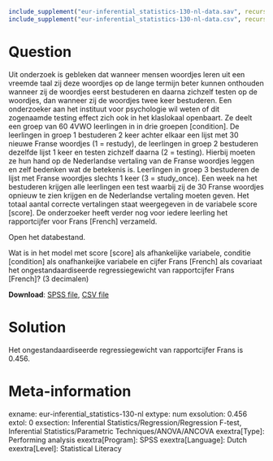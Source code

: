 ```{r, echo = FALSE, results = "hide"}
include_supplement("eur-inferential_statistics-130-nl-data.sav", recursive = TRUE)
include_supplement("eur-inferential_statistics-130-nl-data.csv", recursive = TRUE)
```

Question
========
Uit onderzoek is gebleken dat wanneer mensen woordjes leren uit een vreemde taal zij deze woordjes op de lange termijn beter kunnen onthouden wanneer zij de woordjes eerst bestuderen en daarna zichzelf testen op de woordjes, dan wanneer zij de woordjes twee keer bestuderen. Een onderzoeker aan het instituut voor psychologie wil weten of dit zogenaamde testing effect zich ook in het klaslokaal openbaart. Ze deelt een groep van 60 4VWO leerlingen in in drie groepen [condition]. De leerlingen in groep 1 bestuderen 2 keer achter elkaar een lijst met 30 nieuwe Franse woordjes (1 = restudy), de leerlingen in groep 2 bestuderen dezelfde lijst 1 keer en testen zichzelf daarna (2 = testing). Hierbij moeten ze hun hand op de Nederlandse vertaling van de Franse woordjes leggen en zelf bedenken wat de betekenis is. Leerlingen in groep 3 bestuderen de lijst met Franse woordjes slechts 1 keer (3 = study_once). Een week na het bestuderen krijgen alle leerlingen een test waarbij zij de 30 Franse woordjes opnieuw te zien krijgen en de Nederlandse vertaling moeten geven. Het totaal aantal correcte vertalingen staat weergegeven in de variabele score [score]. De onderzoeker heeft verder nog voor iedere leerling het rapportcijfer voor Frans [French] verzameld.

Open het databestand.

Wat is in het model met score [score] als afhankelijke variabele, conditie [condition] als onafhankeijke variabele en cijfer Frans [French] als covariaat het ongestandaardiseerde regressiegewicht van rapportcijfer Frans [French]? (3 decimalen)

**Download**: [SPSS file](eur-inferential_statistics-130-nl-data.sav), [CSV file](eur-inferential_statistics-130-nl-data.csv)


Solution
========
Het ongestandaardiseerde regressiegewicht van rapportcijfer Frans is 0.456.


Meta-information
================
exname: eur-inferential_statistics-130-nl
extype: num
exsolution: 0.456
extol: 0
exsection: Inferential Statistics/Regression/Regression F-test, Inferential Statistics/Parametric Techniques/ANOVA/ANCOVA
exextra[Type]: Performing analysis
exextra[Program]: SPSS
exextra[Language]: Dutch
exextra[Level]: Statistical Literacy